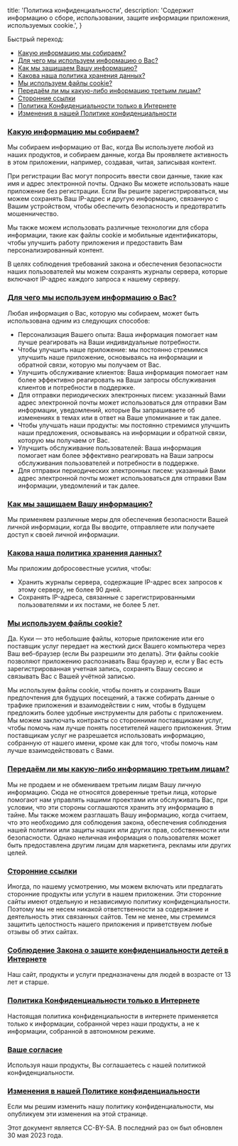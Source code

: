 
  title: 'Политика конфиденциальности',
  description:
    'Содержит информацию о сборе, использовании, защите информации приложения, используемых cookie.',
}

Быстрый переход:

- [Какую информацию мы собираем?](#collect)
- [Для чего мы используем информацию о Вас?](#use)
- [Как мы защищаем Вашу информацию?](#protect)
- [Какова наша политика хранения данных?](#data-retention)
- [Мы используем файлы cookie?](#cookies)
- [Передаём ли мы какую-либо информацию третьим лицам?](#disclose)
- [Сторонние ссылки](#third-party)
- [Политика Конфиденциальности только в Интернете](#online)
- [Изменения в нашей Политике конфиденциальности](#changes)

<a name='collect'></a>

### [Какую информацию мы собираем?](#collect)

Мы собираем информацию от Вас, когда Вы используете любой из наших продуктов, и собираем данные, когда Вы проявляете активность в этом приложении, например, создавая, читая, записывая контент.

При регистрации Вас могут попросить ввести свои данные, такие как имя и адрес электронной почты. Однако Вы можете использовать наше приложение без регистрации. Если Вы решите зарегистрироваться, мы можем сохранять Ваш IP-адрес и другую информацию, связанную с Вашим устройством, чтобы обеспечить безопасность и предотвратить мошенничество.

Мы также можем использовать различные технологии для сбора информации, такие как файлы cookie и мобильные идентификаторы, чтобы улучшить работу приложения и предоставить Вам персонализированный контент.

В целях соблюдения требований закона и обеспечения безопасности наших пользователей мы можем сохранять журналы сервера, которые включают IP-адрес каждого запроса к нашему серверу.

<a name='use'></a>

### [Для чего мы используем информацию о Вас?](#use)

Любая информация о Вас, которую мы собираем, может быть использована одним из следующих способов:

- Персонализация Вашего опыта: Ваша информация помогает нам лучше реагировать на Ваши индивидуальные потребности.
- Чтобы улучшить наше приложение: мы постоянно стремимся улучшить наше приложение, основываясь на информации и обратной связи, которую мы получаем от Вас.
- Улучшить обслуживание клиентов: Ваша информация помогает нам более эффективно реагировать на Ваши запросы обслуживания клиентов и потребности в поддержке.
- Для отправки периодических электронных писем: указанный Вами адрес электронной почты может использоваться для отправки Вам информации, уведомлений, которые Вы запрашиваете об изменениях в темах или в ответ на Ваше упоминание и так далее.
- Чтобы улучшать наши продукты: мы постоянно стремимся улучшить наши предложения, основываясь на информации и обратной связи, которую мы получаем от Вас.
- Улучшить обслуживание пользователей: Ваша информация помогает нам более эффективно реагировать на Ваши запросы обслуживания пользователей и потребности в поддержке.
- Для отправки периодических электронных писем: указанный Вами адрес электронной почты может использоваться для отправки Вам информации, уведомлений и так далее.

<a name='protect'></a>

### [Как мы защищаем Вашу информацию?](#protect)

Мы применяем различные меры для обеспечения безопасности Вашей личной информации, когда Вы вводите, отправляете или получаете доступ к своей личной информации.

<a name='data-retention'></a>

### [Какова наша политика хранения данных?](#data-retention)

Мы приложим добросовестные усилия, чтобы:

- Хранить журналы сервера, содержащие IP-адрес всех запросов к этому серверу, не более 90 дней.
- Сохранять IP-адреса, связанные с зарегистрированными пользователями и их постами, не более 5 лет.

<a name='cookies'></a>

### [Мы используем файлы cookie?](#cookies)

Да. Куки — это небольшие файлы, которые приложение или его поставщик услуг передает на жесткий диск Вашего компьютера через Ваш веб-браузер (если Вы разрешили это делать). Эти файлы cookie позволяют приложению распознавать Ваш браузер и, если у Вас есть зарегистрированная учетная запись, сохранять Вашу сессию и связывать Вас с Вашей учётной записью.

Мы используем файлы cookie, чтобы понять и сохранить Ваши предпочтения для будущих посещений, а также собирать данные о трафике приложения и взаимодействии с ним, чтобы в будущем предложить более удобные инструменты для работы с приложением. Мы можем заключать контракты со сторонними поставщиками услуг, чтобы помочь нам лучше понять посетителей нашего приложения. Этим поставщикам услуг не разрешается использовать информацию, собранную от нашего имени, кроме как для того, чтобы помочь нам лучше взаимодействовать с Вами.

<a name='disclose'></a>

### [Передаём ли мы какую-либо информацию третьим лицам?](#disclose)

Мы не продаем и не обмениваем третьим лицам Вашу личную информацию. Сюда не относятся доверенные третьи лица, которые помогают нам управлять нашими проектами или обслуживать Вас, при условии, что эти стороны соглашаются хранить эту информацию в тайне. Мы также можем разглашать Вашу информацию, когда считаем, что это необходимо для соблюдения закона, обеспечения соблюдения нашей политики или защиты наших или других прав, собственности или безопасности. Однако неличная информация о пользователях может быть предоставлена другим лицам для маркетинга, рекламы или других целей.

<a name='third-party'></a>

### [Сторонние ссылки](#third-party)

Иногда, по нашему усмотрению, мы можем включать или предлагать сторонние продукты или услуги в нашем приложении. Эти сторонние сайты имеют отдельную и независимую политику конфиденциальности. Поэтому мы не несем никакой ответственности за содержание и деятельность этих связанных сайтов. Тем не менее, мы стремимся защитить целостность нашего приложения и приветствуем любые отзывы об этих сайтах.

<a name='coppa'></a>

### [Соблюдение Закона о защите конфиденциальности детей в Интернете](#coppa)

Наш сайт, продукты и услуги предназначены для людей в возрасте от 13 лет и старше.

<a name='online'></a>

### [Политика Конфиденциальности только в Интернете](#online)

Настоящая политика конфиденциальности в интернете применяется только к информации, собранной через наши продукты, а не к информации, собранной в автономном режиме.

<a name='consent'></a>

### [Ваше согласие](#consent)

Используя наши продукты, Вы соглашаетесь с нашей политикой конфиденциальности.

<a name='changes'></a>

### [Изменения в нашей Политике конфиденциальности](#changes)

Если мы решим изменить нашу политику конфиденциальности, мы опубликуем эти изменения на этой странице.

Этот документ является CC-BY-SA. В последний раз он был обновлен 30 мая 2023 года.

